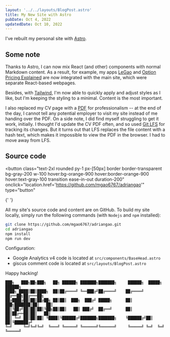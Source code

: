 ```yaml
---
layout: '../../layouts/BlogPost.astro'
title: My New Site with Astro
pubDate: Oct 4, 2022
updatedDate: Oct 10, 2022
---
```


I've rebuilt my personal site with [Astro](https://astro.build).

## Some note

Thanks to Astro, I can now mix React (and other) components with normal Markdown content. As a result, for example, my apps [LeGao](/apps/legao) and [Option Pricing Explained](/apps/option-pricing-explained) are now integrated with the main site, which were separate React-based webpages.

Besides, with [Tailwind](https://tailwindcss.com/), I'm now able to quickly apply and adjust styles as I like, but I'm keeping the styling to a minimal. Content is the most important.

I also replaced my CV page with a [PDF](/cv) for professionalism -- at the end of the day, I cannot tell any potential employer to visit my site instead of me handing over the PDF. On a side note, I did find myself struggling to get it work, initially. I thought I'd update the CV PDF often, and so used [Git LFS](https://git-lfs.github.com/) for tracking its changes. But it turns out that LFS replaces the file content with a hash text, which makes it impossible to view the PDF in the browser. I had to move away from LFS.

## Source code


<button
  class="text-2xl rounded py-1 px-[50px] border border-transparent bg-gray-200 w-100 hover:bg-orange-900 hover:border-orange-900 hover:text-gray-100 transition ease-in-out duration-200"
  onclick="location.href='https://github.com/mgao6767/adriangao'"
  type="button"
>
  <GithubOutlined />{' '}
</button>

All my site's source code and content are on GitHub. To build my site locally, simply run the following commands (with `Nodejs` and `npm` installed):

```bash
git clone https://github.com/mgao6767/adriangao.git
cd adriangao
npm install
npm run dev
```

Configuration:

- Google Analytics v4 code is located at `src/components/BaseHead.astro`
- giscus comment code is located at `src/layouts/BlogPost.astro`

Happy hacking!

```
███╗   ███╗██╗███╗   ██╗ ██████╗ ███████╗███████╗     ██████╗  █████╗  ██████╗
████╗ ████║██║████╗  ██║██╔════╝ ╚══███╔╝██╔════╝    ██╔════╝ ██╔══██╗██╔═══██╗
██╔████╔██║██║██╔██╗ ██║██║  ███╗  ███╔╝ █████╗      ██║  ███╗███████║██║   ██║
██║╚██╔╝██║██║██║╚██╗██║██║   ██║ ███╔╝  ██╔══╝      ██║   ██║██╔══██║██║   ██║
██║ ╚═╝ ██║██║██║ ╚████║╚██████╔╝███████╗███████╗    ╚██████╔╝██║  ██║╚██████╔╝
╚═╝     ╚═╝╚═╝╚═╝  ╚═══╝ ╚═════╝ ╚══════╝╚══════╝     ╚═════╝ ╚═╝  ╚═╝ ╚═════╝
```
